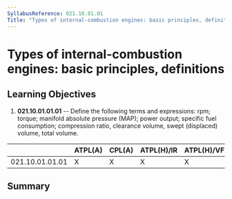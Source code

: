 ```yaml
---
SyllabusReference: 021.10.01.01
Title: "Types of internal-combustion engines: basic principles, definitions"
---
```


# Types of internal-combustion engines: basic principles, definitions

## Learning Objectives

1.  **021.10.01.01.01** -- Define the following terms and expressions: rpm;
    torque; manifold absolute pressure (MAP); power output; specific fuel
    consumption; compression ratio, clearance volume, swept (displaced) volume,
    total volume.

|                 | ATPL(A) | CPL(A) | ATPL(H)/IR | ATPL(H)/VFR | CPL(H) | IR  | CBIR(A) |
| --------------- | ------- | ------ | ---------- | ----------- | ------ | --- | ------- |
| 021.10.01.01.01 | X       | X      | X          | X           | X      |     |         |

## Summary

